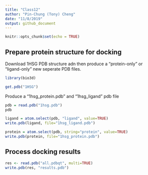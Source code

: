 ```yaml
---
title: "Class12"
author: "Pin-Chung (Tony) Cheng"
date: "11/8/2019"
output: github_document
---
```


```r
knitr::opts_chunk$set(echo = TRUE)
```

## Prepare protein structure for docking

Download 1HSG PDB structure adn then produce a "protein-only" or "ligand-only" new seperate PDB files.

```r
library(bio3d)

get.pdb("1HSG")

```
Produce a "1hsg_protein.pdb" and "1hsg_ligand" pdb file

```r
pdb = read.pdb("1hsg.pdb")
pdb
```

```r
ligand = atom.select(pdb, "ligand", value=TRUE)
write.pdb(ligand, file="1hsg_ligand.pdb")
```

```r
protein = atom.select(pdb, string="protein", value=TRUE)
write.pdb(protein, file="1hsg_protein.pdb")

```


## Process docking results
```r
res <- read.pdb("all.pdbqt", multi=TRUE)
write.pdb(res, "results.pdb")
```

